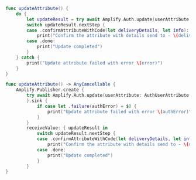 <BlockSwitcher>

<Block name="Async/Await">

```swift
func updateAttribute() {
    do {
        let updateResult = try await Amplify.Auth.update(userAttribute: AuthUserAttribute(.phoneNumber, value: "+2223334444"))
        switch updateResult.nextStep {
        case .confirmAttributeWithCode(let deliveryDetails, let info):
            print("Confirm the attribute with details send to - \(deliveryDetails) \(info)")
        case .done:
            print("Update completed")
        }
    } catch {
        print("Update attribute failed with error \(error)")
    }
}
```

</Block>

<Block name="Combine">

```swift
func updateAttribute() -> AnyCancellable {
    Amplify.Publisher.create {
        try await Amplify.Auth.update(userAttribute: AuthUserAttribute(.phoneNumber, value: "+2223334444"))
        }.sink {
            if case let .failure(authError) = $0 {
                print("Update attribute failed with error \(authError)")
            }
        }
        receiveValue: { updateResult in
            switch updateResult.nextStep {
            case .confirmAttributeWithCode(let deliveryDetails, let info):
                print("Confirm the attribute with details send to - \(deliveryDetails) \(info)")
            case .done:
                print("Update completed")
            }
        }
}
```

</Block>

</BlockSwitcher>
